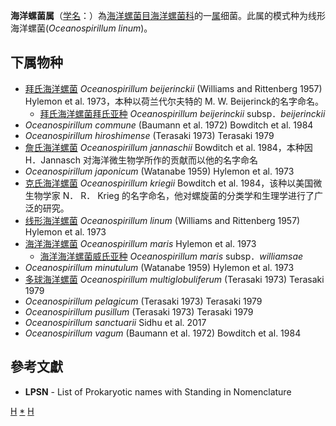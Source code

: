 {{Automatic taxobox
| taxon = Oceanospirillum
| authority = Hylemon ''et al.''，1989
| type species = 线形海洋螺菌<br>''Oceanospirillum linum''
| type species authority = (Williams and Rittenberg 1957) Hylemon et al. 1973
}}
'''海洋螺菌属'''（[[学名|学名]]：{{lang|la|''Oceanospirillum''}}）為[[海洋螺菌目|海洋螺菌目]][[海洋螺菌科|海洋螺菌科]]的一[[属|属]]细菌。此属的模式种为线形海洋螺菌(''Oceanospirillum linum'')。

==下属物种==
* [[拜氏海洋螺菌|拜氏海洋螺菌]] ''Oceanospirillum beijerinckii'' (Williams and Rittenberg 1957) Hylemon et al. 1973，本种以荷兰代尔夫特的 M. W. Beijerinck的名字命名。
** [[拜氏海洋螺菌拜氏亚种|拜氏海洋螺菌拜氏亚种]] ''Oceanospirillum beijerinckii'' subsp．''beijerinckii''
* ''Oceanospirillum commune'' (Baumann et al. 1972) Bowditch et al. 1984
* ''Oceanospirillum hiroshimense'' (Terasaki 1973) Terasaki 1979
* [[詹氏海洋螺菌|詹氏海洋螺菌]] ''Oceanospirillum jannaschii'' Bowditch et al. 1984，本种因H．Jannasch 对海洋微生物学所作的贡献而以他的名字命名
* ''Oceanospirillum japonicum'' (Watanabe 1959) Hylemon et al. 1973
* [[克氏海洋螺菌|克氏海洋螺菌]] ''Oceanospirillum kriegii'' Bowditch et al. 1984，该种以美国微生物学家 N． R． Krieg 的名字命名，他对螺旋菌的分类学和生理学进行了广泛的研究。
* [[线形海洋螺菌|线形海洋螺菌]] ''Oceanospirillum linum'' (Williams and Rittenberg 1957) Hylemon et al. 1973
* [[海洋海洋螺菌|海洋海洋螺菌]] ''Oceanospirillum maris'' Hylemon et al. 1973
** [[海洋海洋螺菌威氏亚种|海洋海洋螺菌威氏亚种]] ''Oceanospirillum maris'' subsp．''williamsae''
* ''Oceanospirillum minutulum'' (Watanabe 1959) Hylemon et al. 1973
* [[多球海洋螺菌|多球海洋螺菌]] ''Oceanospirillum multiglobuliferum'' (Terasaki 1973) Terasaki 1979
* ''Oceanospirillum pelagicum'' (Terasaki 1973) Terasaki 1979
* ''Oceanospirillum pusillum'' (Terasaki 1973) Terasaki 1979
* ''Oceanospirillum sanctuarii'' Sidhu et al. 2017
* ''Oceanospirillum vagum'' (Baumann et al. 1972) Bowditch et al. 1984

==參考文獻==
{{reflist}}
* '''LPSN''' - List of Prokaryotic names with Standing in Nomenclature

{{taxonbar}}

[[Category:_海洋螺菌科|H]]
[[Category:_海洋螺菌属|*]]
[[Category:1989年描述的分类群|H]]